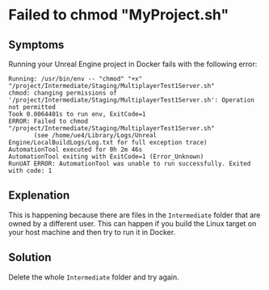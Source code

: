 # Failed to chmod "MyProject.sh"

## Symptoms

Running your Unreal Engine project in Docker fails with the following error:

```
Running: /usr/bin/env -- "chmod" "+x" "/project/Intermediate/Staging/MultiplayerTest1Server.sh"
chmod: changing permissions of '/project/Intermediate/Staging/MultiplayerTest1Server.sh': Operation not permitted
Took 0.0064401s to run env, ExitCode=1
ERROR: Failed to chmod "/project/Intermediate/Staging/MultiplayerTest1Server.sh"
       (see /home/ue4/Library/Logs/Unreal Engine/LocalBuildLogs/Log.txt for full exception trace)
AutomationTool executed for 0h 2m 46s
AutomationTool exiting with ExitCode=1 (Error_Unknown)
RunUAT ERROR: AutomationTool was unable to run successfully. Exited with code: 1
```

## Explenation

This is happening because there are files in the `Intermediate` folder that are owned by a different user. This can happen if you build the Linux target on your host machine and then try to run it in Docker.

## Solution

Delete the whole `Intermediate` folder and try again.
